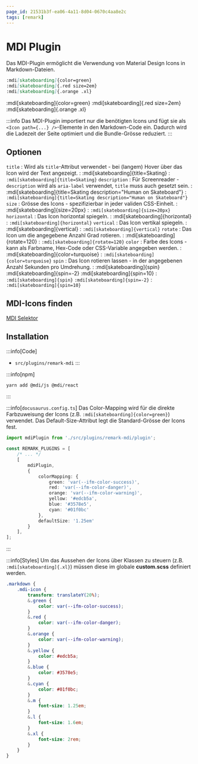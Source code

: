 ```yaml
---
page_id: 21531b3f-ea06-4a11-8d04-0670c4aa8e2c
tags: [remark]
---
```


# MDI Plugin

Das MDI-Plugin ermöglicht die Verwendung von Material Design Icons in Markdown-Dateien.

```md
:mdi[skateboarding]{color=green}
:mdi[skateboarding]{.red size=2em}
:mdi[skateboarding]{.orange .xl}
```
<BrowserWindow>
:mdi[skateboarding]{color=green}
:mdi[skateboarding]{.red size=2em}
:mdi[skateboarding]{.orange .xl}
</BrowserWindow>

:::info
Das MDI-Plugin importiert nur die benötigten Icons und fügt sie als `<Icon path={...} />`-Elemente in den Markdown-Code ein. Dadurch wird die Ladezeit der Seite optimiert und die Bundle-Grösse reduziert.
:::

## Optionen
`title`
: Wird als `title`-Attribut verwendet - bei (langem) Hover über das Icon wird der Text angezeigt.
: :mdi[skateboarding]{title=Skating}
: `:mdi[skateboarding]{title=Skating}`
`description`
: Für Screenreader - `description` wird als `aria-label` verwendet, `title` muss auch gesetzt sein.
: :mdi[skateboarding]{title=Skating description="Human on Skateboard"}
: `:mdi[skateboarding]{title=Skating description="Human on Skateboard"}`
`size`
: Grösse des Icons - spezifizierbar in jeder validen CSS-Einheit.
: :mdi[skateboarding]{size=20px}
: `:mdi[skateboarding]{size=20px}`
`horizontal`
: Das Icon horizontal spiegeln.
: :mdi[skateboarding]{horizontal}
: `:mdi[skateboarding]{horizontal}`
`vertical`
: Das Icon vertikal spiegeln.
: :mdi[skateboarding]{vertical}
: `:mdi[skateboarding]{vertical}`
`rotate`
: Das Icon um die angegebene Anzahl Grad rotieren.
: :mdi[skateboarding]{rotate=120}
: `:mdi[skateboarding]{rotate=120}`
`color`
: Farbe des Icons - kann als Farbname, Hex-Code oder CSS-Variable angegeben werden.
: :mdi[skateboarding]{color=turquoise}
: `:mdi[skateboarding]{color=turquoise}`
`spin`
: Das Icon rotieren lassen - in der angegebenen Anzahl Sekunden pro Umdrehung.
: :mdi[skateboarding]{spin} :mdi[skateboarding]{spin=-2} :mdi[skateboarding]{spin=10}
: `:mdi[skateboarding]{spin}` `:mdi[skateboarding]{spin=-2}`
: `:mdi[skateboarding]{spin=10}`

## MDI-Icons finden

[MDI Selektor](./mdi.mdx)

## Installation

:::info[Code]
- `src/plugins/remark-mdi`
:::

:::info[npm]
```bash
yarn add @mdi/js @mdi/react
```
:::

:::info[`docusaurus.config.ts`]
Das Color-Mapping wird für die direkte Farbzuweisung der Icons (z.B. `:mdi[skateboarding]{color=green}`) verwendet.
Das Default-Size-Attribut legt die Standard-Grösse der Icons fest.

```ts title="docusaurus.config.ts"
import mdiPlugin from './src/plugins/remark-mdi/plugin';

const REMARK_PLUGINS = [
    /* ... */
    [
        mdiPlugin,
        {
            colorMapping: {
                green: 'var(--ifm-color-success)',
                red: 'var(--ifm-color-danger)',
                orange: 'var(--ifm-color-warning)',
                yellow: '#edcb5a',
                blue: '#3578e5',
                cyan: '#01f0bc'
            },
            defaultSize: '1.25em'
        }
    ],
];
```
:::

:::info[Styles]
Um das Aussehen der Icons über Klassen zu steuern (z.B. `:mdi[skateboarding]{.xl}`) müssen diese im globale __custom.scss__ definiert werden.

```css title="src/css/custom.scss"
.markdown {
    .mdi-icon {
        transform: translateY(20%);
        &.green {
            color: var(--ifm-color-success);
        }
        &.red {
            color: var(--ifm-color-danger);
        }
        &.orange {
            color: var(--ifm-color-warning);
        }
        &.yellow {
            color: #edcb5a;
        }
        &.blue {
            color: #3578e5;
        }
        &.cyan {
            color: #01f0bc;
        }
        &.m {
            font-size: 1.25em;
        }
        &.l {
            font-size: 1.6em;
        }
        &.xl {
            font-size: 2rem;
        }
    }
}
```
